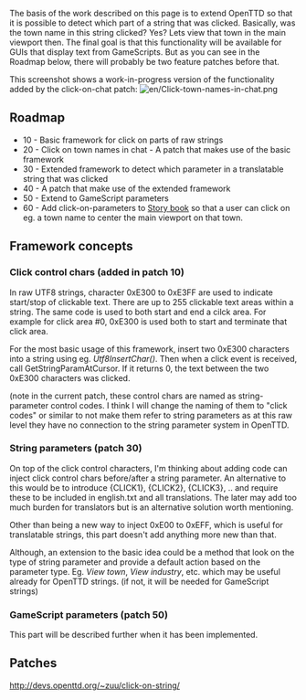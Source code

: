 The basis of the work described on this page is to extend OpenTTD so that it is possible to detect which part of a string that was clicked. Basically, was the town name in this string clicked? Yes? Lets view that town in the main viewport then. The final goal is that this functionality will be available for GUIs that display text from GameScripts. But as you can see in the Roadmap below, there will probably be two feature patches before that.


This screenshot shows a work-in-progress version of the functionality added by the click-on-chat patch:
[[File:en/Click-town-names-in-chat.png]]

== Roadmap ==

* 10 - Basic framework for click on parts of raw strings
* 20 - Click on town names in chat - A patch that makes use of the basic framework
* 30 - Extended framework to detect which parameter in a translatable string that was clicked
* 40 - A patch that make use of the extended framework
* 50 - Extend to GameScript parameters
* 60 - Add click-on-parameters to [[en/Manual/Story book|Story book]] so that a user can click on eg. a town name to center the main viewport on that town.


== Framework concepts ==

=== Click control chars (added in patch 10) ===
In raw UTF8 strings, character 0xE300 to 0xE3FF are used to indicate start/stop of clickable text. There are up to 255 clickable text areas within a string. The same code is used to both start and end a cilck area. For example for click area #0, 0xE300 is used both to start and terminate that click area.

For the most basic usage of this framework, insert two 0xE300 characters into a string using eg. ''Utf8InsertChar()''. Then when a click event is received, call GetStringParamAtCursor. If it returns 0, the text between the two 0xE300 characters was clicked.

(note in the current patch, these control chars are named as string-parameter control codes. I think I will change the naming of them to "click codes" or similar to not make them refer to string parameters as at this raw level they have no connection to the string parameter system in OpenTTD.

=== String parameters (patch 30) ===
On top of the click control characters, I'm thinking about adding code can inject click control chars before/after a string parameter. An alternative to this would be to introduce {CLICK1}, {CLICK2}, {CLICK3}, .. and require these to be included in english.txt and all translations. The later may add too much burden for translators but is an alternative solution worth mentioning.

Other than being a new way to inject 0xE00 to 0xEFF, which is useful for translatable strings, this part doesn't add anything more new than that.

Although, an extension to the basic idea could be a method that look on the type of string parameter and provide a default action based on the parameter type. Eg. ''View town'', ''View industry'', etc. which may be useful already for OpenTTD strings. (if not, it will be needed for GameScript strings)

=== GameScript parameters (patch 50) ===
This part will be described further when it has been implemented.


== Patches ==
http://devs.openttd.org/~zuu/click-on-string/